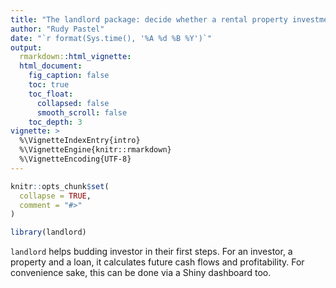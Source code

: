 ```yaml
---
title: "The landlord package: decide whether a rental property investment is profitable"
author: "Rudy Pastel"
date: "`r format(Sys.time(), '%A %d %B %Y')`"
output: 
  rmarkdown::html_vignette:
  html_document:
    fig_caption: false
    toc: true
    toc_float:
      collapsed: false
      smooth_scroll: false
    toc_depth: 3
vignette: >
  %\VignetteIndexEntry{intro}
  %\VignetteEngine{knitr::rmarkdown}
  %\VignetteEncoding{UTF-8}
---
```


```r
knitr::opts_chunk$set(
  collapse = TRUE,
  comment = "#>"
)
```

```r
library(landlord)
```


`landlord` helps budding investor in their first steps. For an investor, 
a property and a loan, it calculates future cash flows and profitability. 
For convenience sake, this can be done via a Shiny dashboard too. 
